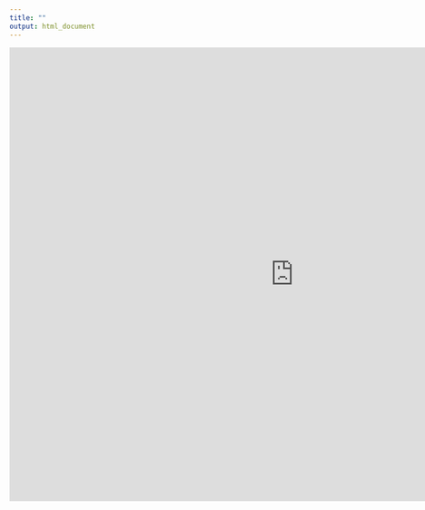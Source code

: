 ```yaml
---
title: ""
output: html_document
---
```


<iframe width="1000" height="800" src="https://fmendez.shinyapps.io/version1/" frameborder="0" allowfullscreen></iframe>
